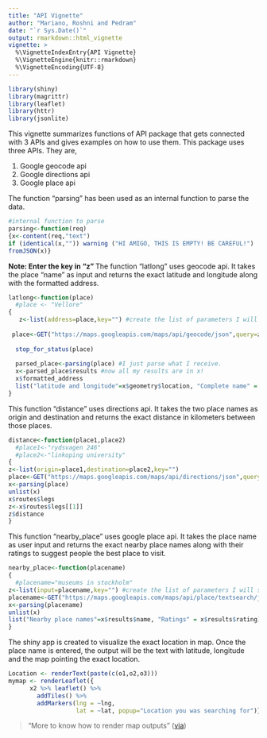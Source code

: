 ```yaml
---
title: "API Vignette"
author: "Mariano, Roshni and Pedram"
date: "`r Sys.Date()`"
output: rmarkdown::html_vignette
vignette: >
  %\VignetteIndexEntry{API Vignette}
  %\VignetteEngine{knitr::rmarkdown}
  %\VignetteEncoding{UTF-8}
---
```


```r
library(shiny)
library(magrittr)
library(leaflet)
library(httr)
library(jsonlite)
```

This vignette summarizes functions of API package that gets connected with 3 APIs and gives examples on how to use them.
This package uses three APIs. They are,

1. Google geocode api
2. Google directions api
3. Google place api

The function "parsing" has been used as an internal function to parse the data.

```r
#internal function to parse
parsing<-function(req)
{x<-content(req,"text")
if (identical(x,"")) warning ("HI AMIGO, THIS IS EMPTY! BE CAREFUL!")
fromJSON(x)}
```

**Note: Enter the key in "z" **
The function "latlong" uses geocode api. It takes the place "name" as input and returns the exact latitude and longitude along with the formatted address.

```r
latlong<-function(place)
  #place <- "Vellore"
{
   z<-list(address=place,key="") #create the list of parameters I will send to google.
  
 place<-GET("https://maps.googleapis.com/maps/api/geocode/json",query=z) #this is the actual API connection.
  
  stop_for_status(place)
  
  parsed_place<-parsing(place) #I just parse what I receive.
  x<-parsed_place$results #now all my results are in x!
  x$formatted_address
  list("latitude and longitude"=x$geometry$location, "Complete name" = x$formatted_address)
}
```

This function "distance" uses directions api. It takes the two place names as origin and destination and returns the exact distance in kilometers between those places.

```r
distance<-function(place1,place2)
  #place1<-"rydsvagen 246"
  #place2<-"linkoping university"
{
z<-list(origin=place1,destination=place2,key="")
place<-GET("https://maps.googleapis.com/maps/api/directions/json",query=z) #this is the actual API connection.
x<-parsing(place)
unlist(x)
x$routes$legs
z<-x$routes$legs[[1]]
z$distance
}
```

This function "nearby_place" uses google place api. It takes the place name as user input and returns the exact nearby place names along with their ratings to suggest people the best place to visit.

```r
nearby_place<-function(placename)
{
  #placename="museums in stockholm"
z<-list(input=placename,key="") #create the list of parameters I will send to google.
placename<-GET("https://maps.googleapis.com/maps/api/place/textsearch/json?",query=z) #this is the actual API connection.
x<-parsing(placename)
unlist(x)
list("Nearby place names"=x$results$name, "Ratings" = x$results$rating)
}

```

The shiny app is created to visualize the exact location in map. Once the place name is entered, the output will be the text with latitude, longitude and the map pointing the exact location.

```r

Location <- renderText(paste(c(o1,o2,o3)))
mymap <- renderLeaflet({
      x2 %>% leaflet() %>%
        addTiles() %>%
        addMarkers(lng = ~lng,
                   lat = ~lat, popup="Location you was searching for")})
```


> "More to know how to render map outputs"
([via](https://shiny.rstudio.com/tutorial/written-tutorial/lesson5/))